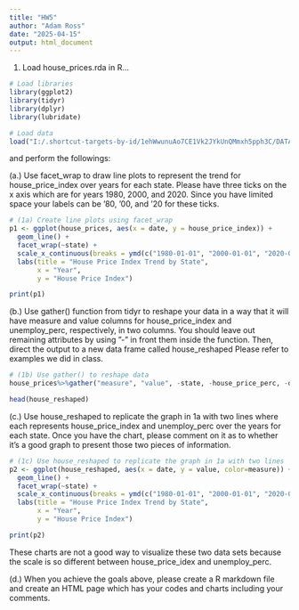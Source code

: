 ---
title: "HW5"
author: "Adam Ross"
date: "2025-04-15"
output: html_document
---

1. Load house_prices.rda in R...

```{r}
# Load libraries
library(ggplot2)
library(tidyr)
library(dplyr)
library(lubridate)

# Load data
load("I:/.shortcut-targets-by-id/1ehWwunuAo7CE1Vk2JYkUnQMmxh5pph3C/DATA/house_prices.rda")
```

and perform the followings:

(a.)	Use facet_wrap to draw line plots to represent the trend for house_price_index over years for each state. Please have three ticks on the x axis which are for years 1980, 2000, and 2020. Since you have limited space your labels can be ’80, ’00, and ’20 for these ticks.

```{r}
# (1a) Create line plots using facet_wrap
p1 <- ggplot(house_prices, aes(x = date, y = house_price_index)) +
  geom_line() +
  facet_wrap(~state) +
  scale_x_continuous(breaks = ymd(c("1980-01-01", "2000-01-01", "2020-01-01")), labels = c("80", "00", "20"))
  labs(title = "House Price Index Trend by State",
       x = "Year",
       y = "House Price Index")

print(p1)
```

(b.)	Use gather() function from tidyr to reshape your data in a way that it will have measure and value columns for house_price_index and unemploy_perc, respectively, in two columns. You should leave out remaining attributes by using ”-” in front them inside the function. Then, direct the output to a new data frame called house_reshaped Please refer to examples we did in class.

```{r}
# (1b) Use gather() to reshape data
house_prices%>%gather("measure", "value", -state, -house_price_perc, -date)->house_reshaped

head(house_reshaped)
```

(c.)	Use house_reshaped to replicate the graph in 1a with two lines where each represents house_price_index and unemploy_perc over the years for each state. Once you have the chart, please comment on it as to whether it’s a good graph to present those two pieces of information.

```{r}
# (1c) Use house_reshaped to replicate the graph in 1a with two lines
p2 <- ggplot(house_reshaped, aes(x = date, y = value, color=measure)) +
  geom_line() +
  facet_wrap(~state) +
  scale_x_continuous(breaks = ymd(c("1980-01-01", "2000-01-01", "2020-01-01")), labels = c("80", "00", "20"))
  labs(title = "House Price Index Trend by State",
       x = "Year",
       y = "House Price Index")

print(p2)
```

These charts are not a good way to visualize these two data sets because the scale is so different between house_price_idex and unemploy_perc.

(d.) When you achieve the goals above, please create a R markdown file and create an HTML page which has your codes and charts including your comments.